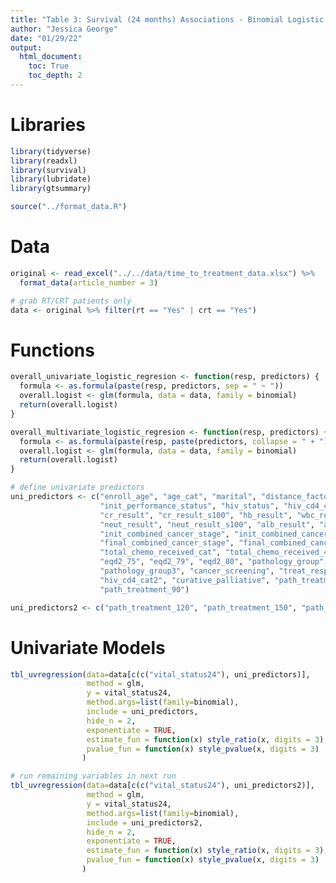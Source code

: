 ```yaml
---
title: "Table 3: Survival (24 months) Associations - Binomial Logistic Regression"
author: "Jessica George"
date: "01/29/22"
output:
  html_document:
    toc: True
    toc_depth: 2
---
```


# Libraries
```r
library(tidyverse)
library(readxl)
library(survival)
library(lubridate)
library(gtsummary)

source("../format_data.R")
```


# Data
```r
original <- read_excel("../../data/time_to_treatment_data.xlsx") %>% 
  format_data(article_number = 3)

# grab RT/CRT patients only
data <- original %>% filter(rt == "Yes" | crt == "Yes")
```

# Functions
```r
overall_univariate_logistic_regresion <- function(resp, predictors) {
  formula <- as.formula(paste(resp, predictors, sep = " ~ "))
  overall.logist <- glm(formula, data = data, family = binomial)
  return(overall.logist)
}

overall_multivariate_logistic_regresion <- function(resp, predictors) {
  formula <- as.formula(paste(resp, paste(predictors, collapse = " + "), sep = " ~ "))
  overall.logist <- glm(formula, data = data, family = binomial)
  return(overall.logist)
}

# define univariate predictors
uni_predictors <- c("enroll_age", "age_cat", "marital", "distance_factored2", 
                    "init_performance_status", "hiv_status", "hiv_cd4_cat", "hiv_cd4_cat2",
                    "cr_result", "cr_result_s100", "hb_result", "wbc_result", "wbc_result_s100",
                    "neut_result", "neut_result_s100", "alb_result", "alb_result_s100",
                    "init_combined_cancer_stage", "init_combined_cancer_stage2", "init_combined_cancer_stage3",
                    "final_combined_cancer_stage", "final_combined_cancer_stage2", "final_combined_cancer_stage3",
                    "total_chemo_received_cat", "total_chemo_received_4", "chemo", "eqd2",
                    "eqd2_75", "eqd2_79", "eqd2_80", "pathology_group", "pathology_group2",
                    "pathology_group3", "cancer_screening", "treat_response", "hiv_cd4_cat",
                    "hiv_cd4_cat2", "curative_palliative", "path_treatment_30", "path_treatment_60",
                    "path_treatment_90")

uni_predictors2 <- c("path_treatment_120", "path_treatment_150", "path_treatment_180")
```


# Univariate Models
```r
tbl_uvregression(data=data[c(c("vital_status24"), uni_predictors)],
                 method = glm, 
                 y = vital_status24,
                 method.args=list(family=binomial),
                 include = uni_predictors,
                 hide_n = 2,
                 exponentiate = TRUE,
                 estimate_fun = function(x) style_ratio(x, digits = 3),
                 pvalue_fun = function(x) style_pvalue(x, digits = 3)
                )

# run remaining variables in next run
tbl_uvregression(data=data[c(c("vital_status24"), uni_predictors2)],
                 method = glm, 
                 y = vital_status24,
                 method.args=list(family=binomial),
                 include = uni_predictors2,
                 hide_n = 2,
                 exponentiate = TRUE,
                 estimate_fun = function(x) style_ratio(x, digits = 3),
                 pvalue_fun = function(x) style_pvalue(x, digits = 3)
                )
```
